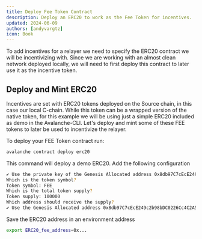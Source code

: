 ```yaml
---
title: Deploy Fee Token Contract
description: Deploy an ERC20 to work as the Fee Token for incentives.
updated: 2024-06-09
authors: [andyvargtz]
icon: Book
---
```


To add incentives for a relayer we need to specify the ERC20 contract we will be incentivizing with. Since we are working with an almost clean network deployed locally, we will need to first deploy this contract to later use it as the incentive token. 

## Deploy and Mint ERC20 

Incentives are set with ERC20 tokens deployed on the Source chain, in this case our local C-chain. While this token can be a wrapped version of the native token, for this example we will be using just a simple ERC20 included as demo in the Avalanche-CLI. Let's deploy and mint some of these FEE tokens to later be used to incentivize the relayer.

To deploy your FEE Token contract run:

```bash
avalanche contract deploy erc20
```
This command will deploy a demo ERC20. Add the following configuration

```bash
✔ Use the private key of the Genesis Allocated address 0x8db97C7cEcE249c2b98bDC0226Cc4C2A57BF52FC
Which is the token symbol?
Token symbol: FEE
Which is the total token supply?
Token supply: 100000
Which address should receive the supply?
✔ Use the Genesis Allocated address 0x8db97C7cEcE249c2b98bDC0226Cc4C2A57BF52FC
```

Save the ERC20 address in an environment address

```bash
export ERC20_fee_address=0x...
```
